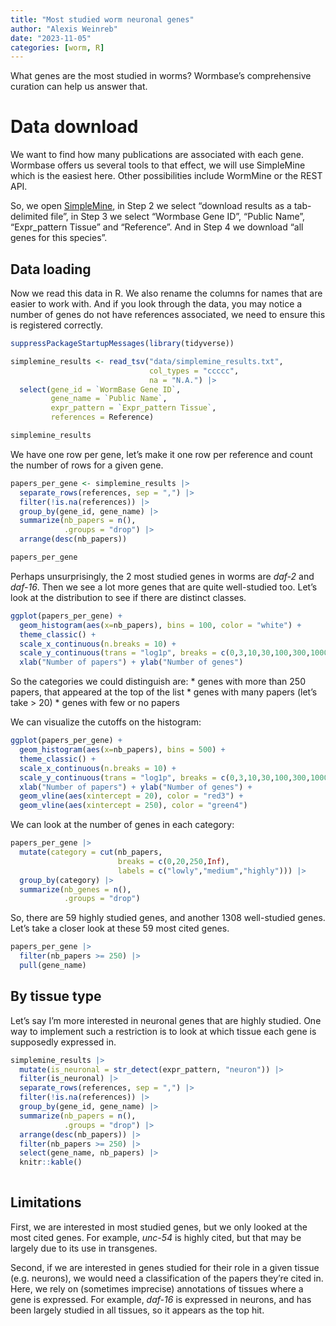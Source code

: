 ```yaml
---
title: "Most studied worm neuronal genes"
author: "Alexis Weinreb"
date: "2023-11-05"
categories: [worm, R]
---
```



What genes are the most studied in worms? Wormbase's comprehensive curation can help us answer that.

# Data download

We want to find how many publications are associated with each gene. Wormbase offers us several tools to that effect, we will use SimpleMine which is the easiest here. Other possibilities include WormMine or the REST API.

So, we open [SimpleMine](https://wormbase.org//tools/mine/simplemine.cgi), in Step 2 we select "download results as a tab-delimited file", in Step 3 we select "Wormbase Gene ID", "Public Name", "Expr_pattern Tissue" and "Reference". And in Step 4 we download "all genes for this species".

## Data loading

Now we read this data in R. We also rename the columns for names that are easier to work with. And if you look through the data, you may notice a number of genes do not have references associated, we need to ensure this is registered correctly.

```r
suppressPackageStartupMessages(library(tidyverse))

simplemine_results <- read_tsv("data/simplemine_results.txt",
                               col_types = "ccccc",
                               na = "N.A.") |>
  select(gene_id = `WormBase Gene ID`,
         gene_name = `Public Name`,
         expr_pattern = `Expr_pattern Tissue`,
         references = Reference)

simplemine_results
```


We have one row per gene, let's make it one row per reference and count the number of rows for a given gene.

```r
papers_per_gene <- simplemine_results |>
  separate_rows(references, sep = ",") |>
  filter(!is.na(references)) |>
  group_by(gene_id, gene_name) |>
  summarize(nb_papers = n(),
            .groups = "drop") |>
  arrange(desc(nb_papers))

papers_per_gene
```

Perhaps unsurprisingly, the 2 most studied genes in worms are *daf-2* and *daf-16*. Then we see a lot more genes that are quite well-studied too. Let's look at the distribution to see if there are distinct classes.

```r
ggplot(papers_per_gene) +
  geom_histogram(aes(x=nb_papers), bins = 100, color = "white") +
  theme_classic() +
  scale_x_continuous(n.breaks = 10) +
  scale_y_continuous(trans = "log1p", breaks = c(0,3,10,30,100,300,1000,3000,10000)) +
  xlab("Number of papers") + ylab("Number of genes")
```

So the categories we could distinguish are:
* genes with more than 250 papers, that appeared at the top of the list
* genes with many papers (let's take > 20)
* genes with few or no papers

We can visualize the cutoffs on the histogram:

```r
ggplot(papers_per_gene) +
  geom_histogram(aes(x=nb_papers), bins = 500) +
  theme_classic() +
  scale_x_continuous(n.breaks = 10) +
  scale_y_continuous(trans = "log1p", breaks = c(0,3,10,30,100,300,1000,3000,10000)) +
  xlab("Number of papers") + ylab("Number of genes") +
  geom_vline(aes(xintercept = 20), color = "red3") +
  geom_vline(aes(xintercept = 250), color = "green4")
```



We can look at the number of genes in each category:

```r
papers_per_gene |>
  mutate(category = cut(nb_papers,
                        breaks = c(0,20,250,Inf),
                        labels = c("lowly","medium","highly"))) |> 
  group_by(category) |>
  summarize(nb_genes = n(),
            .groups = "drop")
```

So, there are 59 highly studied genes, and another 1308 well-studied genes. Let's take a closer look at these 59 most cited genes.

```r
papers_per_gene |>
  filter(nb_papers >= 250) |>
  pull(gene_name)

```


## By tissue type

Let's say I'm more interested in neuronal genes that are highly studied. One way to implement such a restriction is to look at which tissue each gene is supposedly expressed in.

```r
simplemine_results |>
  mutate(is_neuronal = str_detect(expr_pattern, "neuron")) |>
  filter(is_neuronal) |>
  separate_rows(references, sep = ",") |>
  filter(!is.na(references)) |>
  group_by(gene_id, gene_name) |>
  summarize(nb_papers = n(),
            .groups = "drop") |>
  arrange(desc(nb_papers)) |>
  filter(nb_papers >= 250) |>
  select(gene_name, nb_papers) |>
  knitr::kable()
  
```

## Limitations

First, we are interested in most studied genes, but we only looked at the most cited genes. For example, *unc-54* is highly cited, but that may be largely due to its use in transgenes.

Second, if we are interested in genes studied for their role in a given tissue (e.g. neurons), we would need a classification of the papers they're cited in. Here, we rely on (sometimes imprecise) annotations of tissues where a gene is expressed. For example, *daf-16* is expressed in neurons, and has been largely studied in all tissues, so it appears as the top hit.
